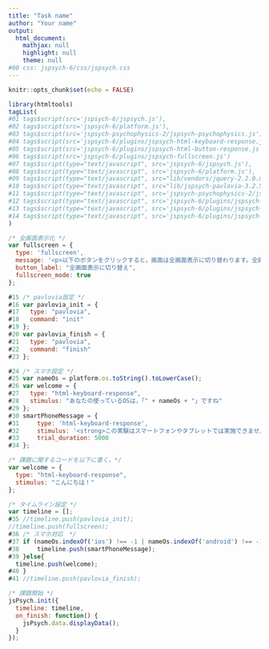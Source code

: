 ```yaml
---
title: "Task name"
author: "Your name"
output:
  html_document:
    mathjax: null
    highlight: null
    theme: null
#00 css: jspsych-6/css/jspsych.css
---
```


```r
knitr::opts_chunk$set(echo = FALSE)
```

```r
library(htmltools)
tagList(
#01 tags$script(src='jspsych-6/jspsych.js'),
#02 tags$script(src='jspsych-6/platform.js'),
#03 tags$script(src='jspsych-psychophysics-2/jspsych-psychophysics.js'),
#04 tags$script(src='jspsych-6/plugins/jspsych-html-keyboard-response.js'),
#05 tags$script(src='jspsych-6/plugins/jspsych-html-button-response.js'),
#06 tags$script(src='jspsych-6/plugins/jspsych-fullscreen.js')
#07 tags$script(type="text/javascript", src='jspsych-6/jspsych.js'),
#08 tags$script(type="text/javascript", src='jspsych-6/platform.js'),
#09 tags$script(type="text/javascript", src="lib/vendors/jquery-2.2.0.min.js"),
#10 tags$script(type="text/javascript", src="lib/jspsych-pavlovia-3.2.5.js"),
#11 tags$script(type="text/javascript", src='jspsych-psychophysics-2/jspsych-psychophysics.js'),
#12 tags$script(type="text/javascript", src='jspsych-6/plugins/jspsych-html-keyboard-response.js'),
#13 tags$script(type="text/javascript", src='jspsych-6/plugins/jspsych-html-button-response.js'),
#14 tags$script(type="text/javascript", src='jspsych-6/plugins/jspsych-fullscreen.js')
)
```


```js
/* 全画面表示化 */
var fullscreen = {
  type: 'fullscreen',
  message: '<p>以下のボタンをクリックすると，画面は全画面表示に切り替わります。全画面表示を止めたい場合はEscキーを押してください。</p>',
  button_label: "全画面表示に切り替え",
  fullscreen_mode: true
};

#15 /* pavlovia設定 */
#16 var pavlovia_init = {
#17   type: "pavlovia",
#18   command: "init"
#19 };
#20 var pavlovia_finish = {
#21   type: "pavlovia",
#22   command: "finish"
#23 };

#24 /* スマホ設定 */
#25 var nameOs = platform.os.toString().toLowerCase();
#26 var welcome = {
#27   type: "html-keyboard-response",
#28   stimulus: "あなたの使っているOSは，「" + nameOs + "」ですね"
#29 };
#30 smartPhoneMessage = {
#31     type: 'html-keyboard-response',
#32     stimulus: '<strong>この実験はスマートフォンやタブレットでは実施できません。大変申し訳ございませんが，パソコンを使って実施をしてください。</strong>',
#33     trial_duration: 5000
#34 };

/* 課題に関するコードを以下に書く。*/
var welcome = {
  type: "html-keyboard-response",
  stimulus: "こんにちは！"
};

/* タイムライン設定 */
var timeline = [];
#35 //timeline.push(pavlovia_init);
//timeline.push(fullscreen);
#36 /* スマホ対応　*/
#37 if (nameOs.indexOf('ios') !== -1 | nameOs.indexOf('android') !== -1 ){
#38 	timeline.push(smartPhoneMessage);
#39 }else{
  timeline.push(welcome);
#40 }
#41 //timeline.push(pavlovia_finish);

/* 課題開始 */
jsPsych.init({
  timeline: timeline,
  on_finish: function() {
    jsPsych.data.displayData();
  }
});
```







